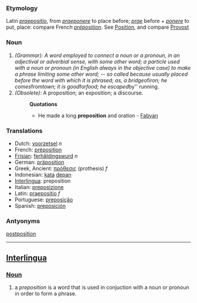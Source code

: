 ===Etymology===
Latin ''[[praepositio]]'', from ''[[praeponere]]'' to place before; ''[[prae]]'' before + ''[[ponere]]'' to put, place: compare French ''[[préposition]]''. See [[Position]], and compare [[Provost]]
===Noun===
#''(Grammar): A word employed to connect a noun or a pronoun, in an adjectival or adverbial sense, with some other word; a particle used with a noun or pronoun (in English always in the objective case) to make a phrase limiting some other word; -- so called because usually placed before the word with which it is phrased; as, a bridge ''of'' iron; he comes ''from'' town; it is good ''for'' food; he escaped ''by'' running.
#''(Obsolete):'' A proposition; an exposition; a discourse.
#:'''Quotations'''
#:*He made a long '''preposition''' and oration - [[Fabyan]]
=== Translations === 
*Dutch: [[voorzetsel]] ''n''
*French: [[préposition]]
*[[Frisian]]: [[ferhâldingswurd]] ''n''
*German: [[präposition]] 
*Greek, Ancient: [[πρόθεσις]] (prothesis) ''f''
*Indonesian: [[kata]] [[depan]]
*[[Interlingua]]: preposition 
*Italian: [[preposizione]] 
*Latin: [[praepositio]] ''f''
*Portuguese: [[preposição]] 
*Spanish: [[preposición]]

=== Antyonyms ===
[[postposition]]
----

== [[Interlingua]] ==
=== [[Noun]] ===
# a ''preposition'' is a word that is used in conjuction with a noun or pronoun in order to form a phrase.